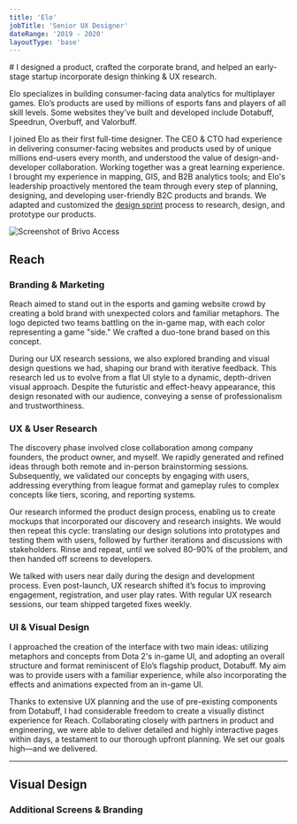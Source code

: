 ```yaml
---
title: 'Elo'
jobTitle: 'Senior UX Designer'
dateRange: '2019 - 2020'
layoutType: 'base'
---
```


<div class="portfolio-intro">
# I designed a product, crafted the corporate brand, and helped an early-stage startup incorporate design thinking & UX research.

Elo specializes in building consumer-facing data analytics for multiplayer games. Elo’s products are used by millions of esports fans and players of all skill levels. Some websites they’ve built and developed include Dotabuff, Speedrun, Overbuff, and Valorbuff.

I joined Elo as their first full-time designer. The CEO & CTO had experience in delivering consumer-facing websites and products used by of unique millions end-users every month, and understood the value of design-and-developer collaboration. Working together was a great learning experience. I brought my experience in mapping, GIS, and B2B analytics tools; and Elo's leadership proactively mentored the team through every step of planning, designing, and developing user-friendly B2C products and brands. We adapted and customized the [design sprint](https://www.thesprintbook.com/the-design-sprint) process to research, design, and prototype our products.

<div class="portfolio-divider"></div>
</div>


![Screenshot of Brivo Access](/images/PortfolioItem/Elo-Reach@2x.png)


<section class="portfolio-text">

## Reach

### Branding & Marketing

Reach aimed to stand out in the esports and gaming website crowd by creating a bold brand with unexpected colors and familiar metaphors. The logo depicted two teams battling on the in-game map, with each color representing a game "side." We crafted a duo-tone brand based on this concept.

During our UX research sessions, we also explored branding and visual design questions we had, shaping our brand with iterative feedback. This research led us to evolve from a flat UI style to a dynamic, depth-driven visual approach. Despite the futuristic and effect-heavy appearance, this design resonated with our audience, conveying a sense of professionalism and trustworthiness.
</section>

<section class="portfolio-screens desktop">
  <Grid gutter="var(--spacer-layout-small)">
    <GridItem>
      <ImageWrapper
        src="/images/PortfolioItem/Reach-Branding-StyleGuide.png"
        href="/Portfolio/reach/Reach Style Guide.png"
        alt="Thumbnail of Brivo Access Mockup"
        cssClass="hasCaption caption-overlay clickable">
          <div slot="caption">
            <Breadcrumb
            firstTitle="Branding"
            pageTitle="Style Guide"
            cssClass="small style-overlay"
            ></Breadcrumb>
          </div>
        </ImageWrapper>
    </GridItem>
    <GridItem>
      <ImageWrapper
        src="/images/PortfolioItem/Reach-Branding-SocialGraphics.png"
        href="/Portfolio/reach/Reach Social Graphics.png"
        alt="Thumbnail of Brivo Access Mockup"
        cssClass="hasCaption caption-overlay clickable">
          <div slot="caption">
            <Breadcrumb
            firstTitle="Branding"
            pageTitle="Social Graphics"
            cssClass="small style-overlay"
            ></Breadcrumb>
          </div>
        </ImageWrapper>
    </GridItem>
  </Grid>
</section>

<section class="portfolio-text">

### UX & User Research

The discovery phase involved close collaboration among company founders, the product owner, and myself. We rapidly generated and refined ideas through both remote and in-person brainstorming sessions. Subsequently, we validated our concepts by engaging with users, addressing everything from league format and gameplay rules to complex concepts like tiers, scoring, and reporting systems.

Our research informed the product design process, enabling us to create mockups that incorporated our discovery and research insights. We would then repeat this cycle: translating our design solutions into prototypes and testing them with users, followed by further iterations and discussions with stakeholders. Rinse and repeat, until we solved 80-90% of the problem, and then handed off screens to developers.

We talked with users near daily during the design and development process. Even post-launch, UX research shifted it’s focus to improving engagement, registration, and user play rates. With regular UX research sessions, our team shipped targeted fixes weekly.
</section>

<section class="portfolio-screens desktop">
  <Grid gutter="var(--spacer-layout-small)">
    <GridItem>
      <ImageWrapper
        src="/images/PortfolioItem/Reach-UX-Discovery.png"
        href="/Portfolio/reach/UX - Reach Early Wireframes.png"
        alt="Early Reach Wireframes"
        cssClass="hasCaption caption-overlay clickable">
          <div slot="caption">
            <Breadcrumb
            firstTitle="UX"
            pageTitle="Early Wireframes"
            cssClass="small style-overlay"
            ></Breadcrumb>
          </div>
        </ImageWrapper>
    </GridItem>
    <GridItem>
      <ImageWrapper
        src="/images/PortfolioItem/Reach-UX-Research.png"
        href="/Portfolio/reach/UX - Reach UX Recordings.png"
        alt="Thumbnails of User Research recordings for Reach"
        cssClass="hasCaption caption-overlay clickable">
          <div slot="caption">
            <Breadcrumb
            firstTitle="UX"
            pageTitle="Usability Testing"
            cssClass="small style-overlay"
            ></Breadcrumb>
          </div>
        </ImageWrapper>
    </GridItem>
    <GridItem>
      <ImageWrapper
        src="/images/PortfolioItem/Reach-UX-Reporting.png"
        href="/Portfolio/reach/UX - Reach Usability Report - Screenshot from Google Slides.png"
        alt="Thumbnail of UX Synthesis & Presentation on Reach"
        cssClass="hasCaption caption-overlay clickable">
          <div slot="caption">
            <Breadcrumb
            firstTitle="UX"
            pageTitle="Research Synthesis & Presentation"
            cssClass="small style-overlay"
            ></Breadcrumb>
          </div>
        </ImageWrapper>
    </GridItem>
  </Grid>
</section>

<section class="portfolio-text">

### UI & Visual Design

I approached the creation of the interface with two main ideas: utilizing metaphors and concepts from Dota 2's in-game UI, and adopting an overall structure and format reminiscent of Elo’s flagship product, Dotabuff. My aim was to provide users with a familiar experience, while also incorporating the effects and animations expected from an in-game UI.

Thanks to extensive UX planning and the use of pre-existing components from Dotabuff, I had considerable freedom to create a visually distinct experience for Reach. Collaborating closely with partners in product and engineering, we were able to deliver detailed and highly interactive pages within days, a testament to our thorough upfront planning. We set our goals high—and we delivered.
</section>

<section class="portfolio-screens desktop">
  <Grid gutter="var(--spacer-layout-small)">
    <GridItem>
      <ImageWrapper
        src="/images/PortfolioItem/Reach-UI-Homepage.png"
        href="/Portfolio/reach/UI - Homepage - Session Offline.png"
        alt="Mockup of Reach Homepage"
        cssClass="hasCaption caption-overlay clickable">
          <div slot="caption">
            <Breadcrumb
            firstTitle="UI"
            pageTitle="Homepage (Queue Offline)"
            cssClass="small style-overlay"
            ></Breadcrumb>
          </div>
        </ImageWrapper>
    </GridItem>
    <GridItem>
      <ImageWrapper
        src="/images/PortfolioItem/Reach-UI-Profile.png"
        href="/Portfolio/reach/UI - Profile Page.png"
        alt="Mockup of Reach Profile Page"
        cssClass="hasCaption caption-overlay clickable">
          <div slot="caption">
            <Breadcrumb
            firstTitle="UI"
            pageTitle="Profile Page (Queue Online)"
            cssClass="small style-overlay"
            ></Breadcrumb>
          </div>
        </ImageWrapper>
    </GridItem>
    <GridItem>
      <ImageWrapper
        src="/images/PortfolioItem/Reach-UI-Match.png"
        href="/Portfolio/reach/UI - Play Page - Pinnacle - Post-game.png"
        alt="Mockup of Reach Match Summary Page"
        cssClass="hasCaption caption-overlay clickable">
          <div slot="caption">
            <Breadcrumb
            firstTitle="UI"
            pageTitle="Match Summary"
            cssClass="small style-overlay"
            ></Breadcrumb>
          </div>
        </ImageWrapper>
    </GridItem>
    <GridItem>
      <ImageWrapper
        src="/images/PortfolioItem/Reach-UI-Leaderboard.png"
        href="/Portfolio/reach/UI - Leaderboard - My Ranking + Tooltips.png"
        alt="Mockup of Reach Leaderboard Page"
        cssClass="hasCaption caption-overlay clickable">
          <div slot="caption">
            <Breadcrumb
            firstTitle="UI"
            pageTitle="Leaderboard"
            cssClass="small style-overlay"
            ></Breadcrumb>
          </div>
        </ImageWrapper>
    </GridItem>
    <GridItem>
      <ImageWrapper
        src="/images/PortfolioItem/Reach-UI-Queue.png"
        href="/Portfolio/reach/UI - Play Page - Pinnacle - Post-game.png"
        alt="Mockup of Reach Play Page"
        cssClass="hasCaption caption-overlay clickable">
          <div slot="caption">
            <Breadcrumb
            firstTitle="UI"
            pageTitle="Queue & Score Summary"
            cssClass="small style-overlay"
            ></Breadcrumb>
          </div>
        </ImageWrapper>
    </GridItem>
    <GridItem>
      <ImageWrapper
        src="/images/PortfolioItem/Reach-UI-Reporting.png"
        href="/Portfolio/reach/UI - Play Page - Behavior Reporting.png"
        alt="Mockup of Reach Play Page"
        cssClass="hasCaption caption-overlay clickable">
          <div slot="caption">
            <Breadcrumb
            firstTitle="UI"
            pageTitle="Commend & Report Modals"
            cssClass="small style-overlay"
            ></Breadcrumb>
          </div>
        </ImageWrapper>
    </GridItem>
  </Grid>
</section>

---

## Visual Design
### Additional Screens & Branding


<section class="portfolio-screens desktop">
  <Grid gutter="var(--spacer-layout-small)">
    <GridItem>
      <ImageWrapper
        src="/images/PortfolioItem/Elo-BrandGuide.png"
        href="/Portfolio/elo brand/Elo Brand Guide.png"
        alt="Thumbnail of Elo Brand Guide"
        cssClass="hasCaption caption-overlay clickable">
          <div slot="caption">
            <Breadcrumb
            pageTitle="Elo Brand Guide"
            cssClass="small style-overlay hidefirst"
            ></Breadcrumb>
          </div>
        </ImageWrapper>
    </GridItem>
    <GridItem>
      <ImageWrapper
        src="/images/PortfolioItem/Elo-TrackDota-StyleGuide.png"
        href="/Portfolio/elo brand/TrackDota Style Guide.png"
        alt="Thumbnail of TrackDota Style Guide"
        cssClass="hasCaption caption-overlay clickable">
          <div slot="caption">
            <Breadcrumb
            pageTitle="TrackDota Brand Guide"
            cssClass="small style-overlay hidefirst"
            ></Breadcrumb>
          </div>
        </ImageWrapper>
    </GridItem>
    <GridItem>
      <ImageWrapper
        src="/images/PortfolioItem/Elo-Homepage.png"
        href="/Portfolio/elo brand/Elo-Homepage.png"
        alt="Thumbnail of ELo homepage"
        cssClass="hasCaption caption-overlay clickable">
          <div slot="caption">
            <Breadcrumb
            pageTitle="Elo Homepage"
            cssClass="small style-overlay hidefirst"
            ></Breadcrumb>
          </div>
        </ImageWrapper>
    </GridItem>
    <GridItem>
      <ImageWrapper
        src="/images/PortfolioItem/Elo-About.png"
        href="/Portfolio/elo brand/Elo-Site-Company.png"
        alt="Thumbnail of Elo about page"
        cssClass="hasCaption caption-overlay clickable">
          <div slot="caption">
            <Breadcrumb
            pageTitle="About Elo"
            cssClass="small style-overlay hidefirst"
            ></Breadcrumb>
          </div>
        </ImageWrapper>
    </GridItem>
  </Grid>
</section>

